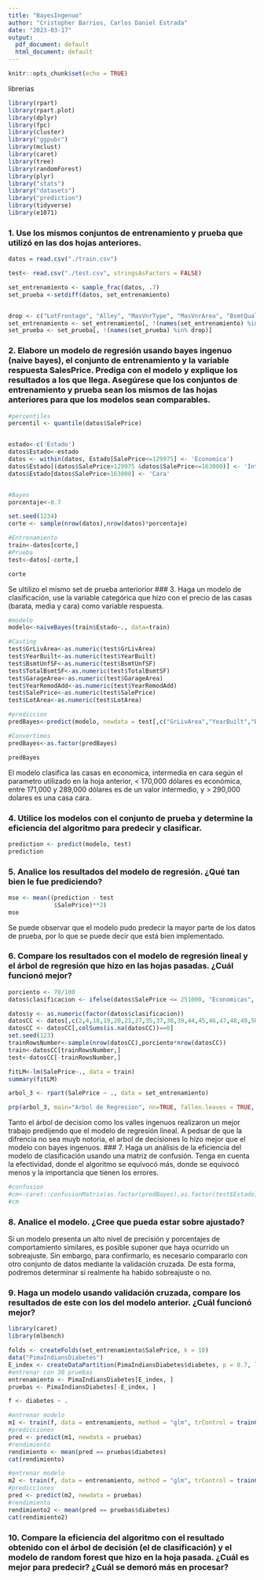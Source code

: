 ```yaml
---
title: "BayesIngenuo"
author: "Cristopher Barrios, Carlos Daniel Estrada"
date: "2023-03-17"
output:
  pdf_document: default
  html_document: default
---
```


```r
knitr::opts_chunk$set(echo = TRUE)
```
librerias
```r
library(rpart)
library(rpart.plot)
library(dplyr) 
library(fpc) 
library(cluster) 
library("ggpubr") 
library(mclust)
library(caret)
library(tree)
library(randomForest)
library(plyr)
library("stats")
library("datasets")
library("prediction")
library(tidyverse)
library(e1071)
```

### 1. Use los mismos conjuntos de entrenamiento y prueba que utilizó en las dos hojas anteriores.
```r
datos = read.csv("./train.csv")

test<- read.csv("./test.csv", stringsAsFactors = FALSE)
```

```r
set_entrenamiento <- sample_frac(datos, .7)
set_prueba <-setdiff(datos, set_entrenamiento)


drop <- c("LotFrontage", "Alley", "MasVnrType", "MasVnrArea", "BsmtQual", "BsmtCond", "BsmtExposure", "BsmtFinType1", "BsmtFinType2", "Electrical", "FireplaceQu", "GarageType", "GarageYrBlt", "GarageFinish", "GarageQual", "GarageCond", "PoolQC", "Fence", "MiscFeature")
set_entrenamiento <- set_entrenamiento[, !(names(set_entrenamiento) %in% drop)]
set_prueba <- set_prueba[, !(names(set_prueba) %in% drop)]
```
### 2. Elabore un modelo de regresión usando bayes ingenuo (naive bayes), el conjunto de entrenamiento y la variable respuesta SalesPrice. Prediga con el modelo y explique los resultados a los que llega. Asegúrese que los conjuntos de entrenamiento y prueba sean los mismos de las hojas anteriores para que los modelos sean comparables.
```r
#percentiles
percentil <- quantile(datos$SalePrice)


estado<-c('Estado')
datos$Estado<-estado
datos <- within(datos, Estado[SalePrice<=129975] <- 'Economica')
datos$Estado[(datos$SalePrice>129975 &datos$SalePrice<=163000)] <- 'Intermedia'
datos$Estado[datos$SalePrice>163000] <- 'Cara'


#Bayes 
porcentaje<-0.7

set.seed(1234)
corte <- sample(nrow(datos),nrow(datos)*porcentaje)

#Entrenamiento
train<-datos[corte,]
#Prueba
test<-datos[-corte,]

corte

```

Se ultilizo el mismo set de prueba anteriorior 
### 3. Haga un modelo de clasificación, use la variable categórica que hizo con el precio de las casas (barata, media y cara) como variable respuesta.
```r
#modelo
modelo<-naiveBayes(train$Estado~., data=train)

#Casting 
test$GrLivArea<-as.numeric(test$GrLivArea)
test$YearBuilt<-as.numeric(test$YearBuilt)
test$BsmtUnfSF<-as.numeric(test$BsmtUnfSF)
test$TotalBsmtSF<-as.numeric(test$TotalBsmtSF)
test$GarageArea<-as.numeric(test$GarageArea)
test$YearRemodAdd<-as.numeric(test$YearRemodAdd)
test$SalePrice<-as.numeric(test$SalePrice)
test$LotArea<-as.numeric(test$LotArea)

#prediccion
predBayes<-predict(modelo, newdata = test[,c("GrLivArea","YearBuilt","BsmtUnfSF","TotalBsmtSF","GarageArea","YearRemodAdd", "SalePrice","LotArea")])

#Convertimos
predBayes<-as.factor(predBayes)

predBayes

```
El modelo clasifica las casas en economica, intermedia en cara según el parametro utilizado en la hoja anterior, < 170,000 dólares es económica, entre 171,000 y 289,000 dólares es de un valor intermedio, y > 290,000 dolares es una casa cara. 

### 4. Utilice los modelos con el conjunto de prueba y determine la eficiencia del algoritmo para predecir y clasificar.
```r
prediction <- predict(modelo, test)
prediction

```

### 5. Analice los resultados del modelo de regresión. ¿Qué tan bien le fue prediciendo?
```r
mse <- mean((prediction - test
             $SalePrice)**2)
mse

```
Se puede observar que el modelo pudo predecir la mayor parte de los datos de prueba, por lo que se puede decir que está bien implementado.  

### 6. Compare los resultados con el modelo de regresión lineal y el árbol de regresión que hizo en las hojas pasadas. ¿Cuál funcionó mejor?

```r
porciento <- 70/100
datos$clasificacion <- ifelse(datos$SalePrice <= 251000, "Economicas", ifelse(datos$SalePrice <= 538000, "Intermedias", ifelse(datos$SalePrice <= 755000, "Caras")))

datos$y <- as.numeric(factor(datos$clasificacion))
datosCC <- datos[,c(2,4,18,19,20,21,27,35,37,38,39,44,45,46,47,48,49,50,51,52,53,55,57,60,62,63,67,68,69,70,71,72,76,77,78,81,83)]
datosCC <- datosCC[,colSums(is.na(datosCC))==0]
set.seed(123)
trainRowsNumber<-sample(nrow(datosCC),porciento*nrow(datosCC))
train<-datosCC[trainRowsNumber,]
test<-datosCC[-trainRowsNumber,]

fitLM<-lm(SalePrice~., data = train) 
summary(fitLM)

```

```r
arbol_3 <- rpart(SalePrice ~ ., data = set_entrenamiento)

prp(arbol_3, main="Arbol de Regresion", nn=TRUE, fallen.leaves = TRUE, shadow.col = "green", branch.lty = 3, branch = .5, faclen = 0, trace = 1, split.cex = 0.8, split.box.col = "lightblue", split.border.col = "blue", split.round = 0.5)
```
Tanto el árbol de decision como los valles ingenuos realizaron un mejor trabajo predijendo que el modelo de regresión lineal. A pedsar de que la difrencia no sea muyb notoria, el arbol de decisiones lo hizo mejor que  el modelo con bayes ingenuos. 
### 7. Haga un análisis de la eficiencia del modelo de clasificación usando una matriz de confusión. Tenga en cuenta la efectividad, donde el algoritmo se equivocó más, donde se equivocó menos y la importancia que tienen los errores.
```r

#confusion
#cm<-caret::confusionMatrix(as.factor(predBayes),as.factor(test$Estado))
#cm
```

### 8. Analice el modelo. ¿Cree que pueda estar sobre ajustado?

Si un modelo presenta un alto nivel de precisión y porcentajes de comportamiento similares, es posible suponer que haya ocurrido un sobreajuste. Sin embargo, para confirmarlo, es necesario compararlo con otro conjunto de datos mediante la validación cruzada. De esta forma, podremos determinar si realmente ha habido sobreajuste o no.

### 9. Haga un modelo usando validación cruzada, compare los resultados de este con los del modelo anterior. ¿Cuál funcionó mejor?
```r
library(caret)
library(mlbench)

folds <- createFolds(set_entrenamiento$SalePrice, k = 10)
data("PimaIndiansDiabetes")
E_index <- createDataPartition(PimaIndiansDiabetes$diabetes, p = 0.7, list = FALSE) #70
#entrenar con 30 pruebas 
entrenamiento <- PimaIndiansDiabetes[E_index, ]
pruebas <- PimaIndiansDiabetes[-E_index, ]

f <- diabetes ~ .

#entrenar modelo
m1 <- train(f, data = entrenamiento, method = "glm", trControl = trainControl(method = "cv", number = 10))
#predicciones
pred <- predict(m1, newdata = pruebas)
#rendimiento
rendimiento <- mean(pred == pruebas$diabetes)
cat(rendimiento)

#entrenar modelo
m2 <- train(f, data = entrenamiento, method = "glm", trControl = trainControl(method = "cv", number = 10))
#predicciones
pred <- predict(m2, newdata = pruebas)
#rendimiento
rendimiento2 <- mean(pred == pruebas$diabetes)
cat(rendimiento2)

```

### 10. Compare la eficiencia del algoritmo con el resultado obtenido con el árbol de decisión (el de clasificación) y el modelo de random forest que hizo en la hoja pasada. ¿Cuál es mejor para predecir? ¿Cuál se demoró más en procesar?

